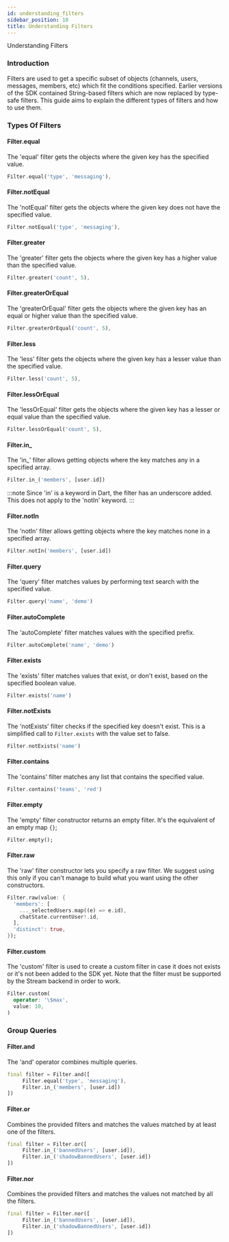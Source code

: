 ```yaml
---
id: understanding_filters
sidebar_position: 10
title: Understanding Filters
---
```


Understanding Filters

### Introduction

Filters are used to get a specific subset of objects (channels, users, messages, members, etc) which
fit the conditions specified. Earlier versions of the SDK contained String-based filters which are now replaced by type-safe
filters. This guide aims to explain the different types of filters and how to use them.

### Types Of Filters

#### Filter.equal

The 'equal' filter gets the objects where the given key has the specified value.

```dart
Filter.equal('type', 'messaging'),
```

#### Filter.notEqual

The 'notEqual' filter gets the objects where the given key does not have the specified value.

```dart
Filter.notEqual('type', 'messaging'),
```

#### Filter.greater

The 'greater' filter gets the objects where the given key has a higher value than the specified value.

```dart
Filter.greater('count', 5),
```

#### Filter.greaterOrEqual

The 'greaterOrEqual' filter gets the objects where the given key has an equal or higher value than the specified value.

```dart
Filter.greaterOrEqual('count', 5),
```

#### Filter.less

The 'less' filter gets the objects where the given key has a lesser value than the specified value.

```dart
Filter.less('count', 5),
```

#### Filter.lessOrEqual

The 'lessOrEqual' filter gets the objects where the given key has a lesser or equal value than the specified value.

```dart
Filter.lessOrEqual('count', 5),
```

#### Filter.in_

The 'in_' filter allows getting objects where the key matches any in a specified array.

```dart
Filter.in_('members', [user.id])
```

:::note
Since 'in' is a keyword in Dart, the filter has an underscore added. This does not apply to the 'notIn'
keyword.
:::

#### Filter.notIn

The 'notIn' filter allows getting objects where the key matches none in a specified array.

```dart
Filter.notIn('members', [user.id])
```

#### Filter.query

The 'query' filter matches values by performing text search with the specified value.

```dart
Filter.query('name', 'demo')
```

#### Filter.autoComplete

The 'autoComplete' filter matches values with the specified prefix.

```dart
Filter.autoComplete('name', 'demo')
```

#### Filter.exists

The 'exists' filter matches values that exist, or don't exist, based on the specified boolean value.

```dart
Filter.exists('name')
```

#### Filter.notExists

The 'notExists' filter checks if the specified key doesn't exist. This is a simplified call to `Filter.exists`
with the value set to false.

```dart
Filter.notExists('name')
```

#### Filter.contains

The 'contains' filter matches any list that contains the specified value.

```dart
Filter.contains('teams', 'red')
```

#### Filter.empty

The 'empty' filter constructor returns an empty filter. It's the equivalent of an empty map `{}`;

```dart
Filter.empty();
```

#### Filter.raw

The 'raw' filter constructor lets you specify a raw filter. We suggest using this only if you can't manage to build what you want using the other constructors.

```dart
Filter.raw(value: {
  'members': [
    ..._selectedUsers.map((e) => e.id),
    chatState.currentUser!.id,
  ],
  'distinct': true,
});
```

#### Filter.custom

The 'custom' filter is used to create a custom filter in case it does not exists or it's not been added to the SDK yet.
Note that the filter must be supported by the Stream backend in order to work.

```dart
Filter.custom(
  operator: '\$max',
  value: 10,
)
```

### Group Queries

#### Filter.and

The 'and' operator combines multiple queries.

```dart
final filter = Filter.and([
     Filter.equal('type', 'messaging'),
     Filter.in_('members', [user.id])
])
```

#### Filter.or

Combines the provided filters and matches the values matched by at least one of the filters.

```dart
final filter = Filter.or([
     Filter.in_('bannedUsers', [user.id]),
     Filter.in_('shadowBannedUsers', [user.id])
])
```

#### Filter.nor

Combines the provided filters and matches the values not matched by all the filters.

```dart
final filter = Filter.nor([
     Filter.in_('bannedUsers', [user.id]),
     Filter.in_('shadowBannedUsers', [user.id])
])
```
